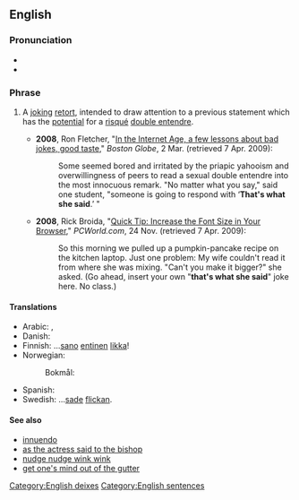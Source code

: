 ==English==

===Pronunciation===
* {{audio|en-us-that&#39;s what she said-male.ogg|Audio (US)|lang=en}}
* {{audio|en-us-that's what she said.ogg|Audio (US)|lang=en}}

===Phrase===
{{head|en|phrase|head=[[that]][['s]] [[what]] [[she]] [[said]]}}

# {{lb|en|US|humorous|idiomatic}} A [[joke|joking]] [[retort]], intended to draw attention to a previous statement which has the [[potential]] for a [[risqué]] [[double entendre]].
#* '''2008''', Ron Fletcher, "[http://www.boston.com/news/local/articles/2008/03/02/in_the_internet_age_a_few_lessons_about_bad_jokes_good_taste/ In the Internet Age, a few lessons about bad jokes, good taste]," ''Boston Globe'', 2 Mar. (retrieved 7 Apr. 2009):
#*: Some seemed bored and irritated by the priapic yahooism and overwillingness of peers to read a sexual double entendre into the most innocuous remark. "No matter what you say," said one student, "someone is going to respond with ‘'''That's what she said'''.’ "
#* '''2008''', Rick Broida, "[http://www.pcworld.com/businesscenter/article/154442/quick_tip_increase_the_font_size_in_your_browser.html?tk=rl_noinform Quick Tip: Increase the Font Size in Your Browser]," ''PCWorld.com'', 24 Nov. (retrieved 7 Apr. 2009):
#*: So this morning we pulled up a pumpkin-pancake recipe on the kitchen laptop. Just one problem: My wife couldn't read it from where she was mixing. "Can't you make it bigger?" she asked. (Go ahead, insert your own "'''that's what she said'''" joke here. No class.)

====Translations====
{{trans-top|retort}}
* Arabic: {{t|ar|هٰذَا مَا قَالَتْهُ}}, {{t|ar|هٰذِهِ مَا قَالَتْهَا}}
* Danish: {{t|da|det sagde hun også i går}}
* Finnish: ...[[sano]] [[entinen]] [[likka]]! {{qual|as if continuing previous sentence}}
* Norwegian:
*: Bokmål: {{t+|nb|sa brura}}
{{trans-mid}}
* Spanish: {{t|es|eso fue lo que ella dijo}}
* Swedish: ...[[sade]] [[flickan]].
{{trans-bottom}}

====See also====
* [[innuendo]]
* [[as the actress said to the bishop]]
* [[nudge nudge wink wink]]
* [[get one's mind out of the gutter]]

[[Category:English deixes]]
[[Category:English sentences]]